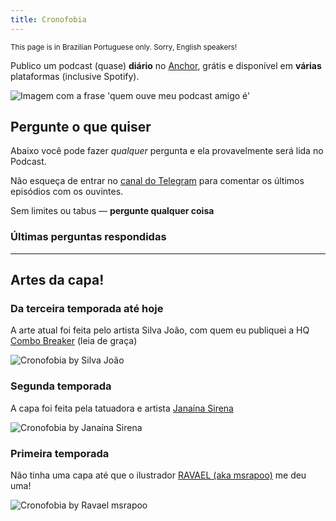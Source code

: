 ```yaml
---
title: Cronofobia
---
```


<Small className="italic">
  This page is in Brazilian Portuguese only. Sorry, English speakers!
</Small>

Publico um podcast (quase) **diário** no [Anchor](https://anchor.fm/cronofobia), grátis e disponível em **várias** plataformas (inclusive Spotify).

![Imagem com a frase 'quem ouve meu podcast amigo é'](./poster.jpg)

## **Pergunte** o que quiser

Abaixo você pode fazer _qualquer_ pergunta e ela provavelmente será lida no Podcast.

Não esqueça de entrar no [canal do Telegram](https://t.me/+rhMJHVx2uhw2MDcx) para comentar os últimos episódios com os ouvintes.

Sem limites ou tabus — **pergunte qualquer coisa**

<AskForm />

### Últimas perguntas respondidas

<OldQuestions />

<hr className="my-8" />

## Artes da capa!

### Da terceira temporada até hoje

A arte atual foi feita pelo artista Silva João, com quem eu publiquei a HQ [Combo Breaker](/combo-breaker) (leia de graça)

![Cronofobia by Silva João](./cronofobia-silva.jpg)

### Segunda temporada

A capa foi feita pela tatuadora e artista [Janaína Sirena](https://www.instagram.com/janainasirena)

![Cronofobia by Janaína Sirena](./cronofobia-jana.jpg)

### Primeira temporada

Não tinha uma capa até que o ilustrador [RAVAEL (aka msrapoo)](https://www.instagram.com/msrapoo/) me deu uma!

![Cronofobia by Ravael msrapoo](./cronofobia-ravael.jpg)
